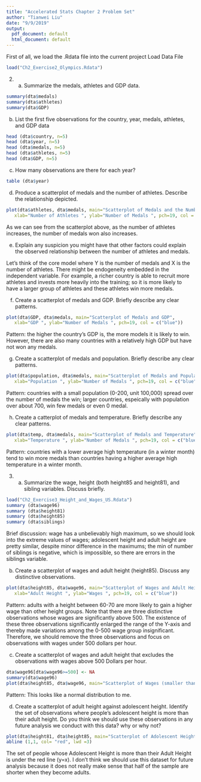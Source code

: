 ```yaml
---
title: "Accelerated Stats Chapter 2 Problem Set"
author: "Tianwei Liu"
date: "9/9/2019"
output:
  pdf_document: default
  html_document: default
---
```

First of all, we load the .Rdata file into the current project
Load Data File
```r
load("Ch2_Exercise2_Olympics.Rdata")
```

2. (a) Summarize the medals, athletes and GDP data. 
```r
summary(dta$medals)
summary(dta$athletes)
summary(dta$GDP)
```

  (b) List the first five observations for the country, year, medals, athletes, and GDP data
```r
head (dta$country, n=5)
head (dta$year, n=5)
head (dta$medals, n=5)
head (dta$athletes, n=5)
head (dta$GDP, n=5)
```
  
  (c) How many observations are there for each year?
```r
table (dta$year)
```
 
  (d) Produce a scatterplot of medals and the number of athletes. Describe the relationship depicted. 
```r
plot(dta$athletes, dta$medals, main="Scatterplot of Medals and the Number of Athletes", 
   xlab="Number of Athletes ", ylab="Number of Medals ", pch=19, col = c("blue"))
```
  As we can see from the scatterplot above, as the number of athletes increases, the number of medals won also increases.

  (e) Explain any suspicion you might have that other factors could explain the observed relationship between the number of athletes and medals.
  
  Let's think of the core model where Y is the number of medals and X is the number of athletes. There might be endogeneity embedded in the independent variable. For example, a richer country is able to recruit more athletes and invests more heavily into the training; so it is more likely to have a larger group of athletes and these athletes win more medals. 
  
  (f) Create a scatterplot of medals and GDP. Briefly describe any clear patterns.
  
```r
plot(dta$GDP, dta$medals, main="Scatterplot of Medals and GDP", 
   xlab="GDP ", ylab="Number of Medals ", pch=19, col = c("blue"))
```
  Pattern: the higher the country's GDP is, the more models it is likely to win. However, there are also many countries with a relatively high GDP but have not won any medals. 
  
  (g) Create a scatterplot of medals and population. Briefly describe any clear patterns.
  
```r
plot(dta$population, dta$medals, main="Scatterplot of Medals and Population", 
   xlab="Population ", ylab="Number of Medals ", pch=19, col = c("blue"))
```
  Pattern: countries with a small population (0-200, unit 100,000) spread over the number of medals the win; larger countries, espeically with population over about 700, win few medals or even 0 medal.   

  (h) Create a catterplot of medals and temperature. Briefly describe any clear patterns. 
  
```r
plot(dta$temp, dta$medals, main="Scatterplot of Medals and Temperature", 
   xlab="Temperature ", ylab="Number of Medals ", pch=19, col = c("blue"))
```
  Pattern: countries with a lower average high temperature (in a winter month) tend to win more medals than countries having a higher average high temperature in a winter month.
  
3. (a) Summarize the wage, height (both height85 and height81), and sibling variables. Discuss briefly.

```r
load("Ch2_Exercise3_Height_and_Wages_US.Rdata")
summary (dta$wage96)
summary (dta$height81)
summary (dta$height85)
summary (dta$siblings)
```
 Brief discussion: wage has a unbelievably high maximum, so we should look into the extreme values of wages;
  adolescent height and adult height are pretty similar, despite minor difference in the maximums;
  the min of number of siblings is negative, which is impossible, so there are errors in the siblings variable.
  
  (b) Create a scatterplot of wages and adult height (height85). Discuss any distinctive observations.
```r
plot(dta$height85, dta$wage96, main="Scatterplot of Wages and Adult Height", 
   xlab="Adult Height ", ylab="Wages ", pch=19, col = c("blue"))
```
  Pattern: adults with a height between 60-70 are more likely to gain a higher wage than other height groups. Note that there are three distinctive observations whose wages are significantly above 500. The existence of these three observations significantly enlarged the range of the Y-axis and thereby made variations among the 0-500 wage group insignificant. Therefore, we should remove the three observations and focus on observations with wages under 500 dollars per hour. 
  
  (c) Create a scatterplot of wages and adult height that excludes the observations with wages above 500 Dollars per hour. 
```r
dta$wage96[dta$wage96>=500] <- NA
summary(dta$wage96)
plot(dta$height85, dta$wage96, main="Scatterplot of Wages (smaller than 500 or equal to 500) and Adult Height", xlab="Adult Height ", ylab="Wages ", pch=19, col = c("blue"))
```
  Pattern: This looks like a normal distribution to me.
  
  (d) Create a scatterplot of adult height against adolescent height. Identify the set of observations where people's adolescent height is more than their adult height. Do you think we should use these observations in any future analysis we conduct with this data? why or why not?
```r
plot(dta$height81, dta$height85, main="Scatterplot of Adolescent Height and Adult Height", xlab="Adolescent Height ", ylab="Adult Height ", pch=19, col = c("blue"))
abline (1,1, col= "red", lwd =3)
```
  The set of people whose Adolescent Height is more than their Adult Height is under the red line (y=x). I don't think we should use this dataset for future analysis because it does not really make sense that half of the sample are shorter when they become adults. 
